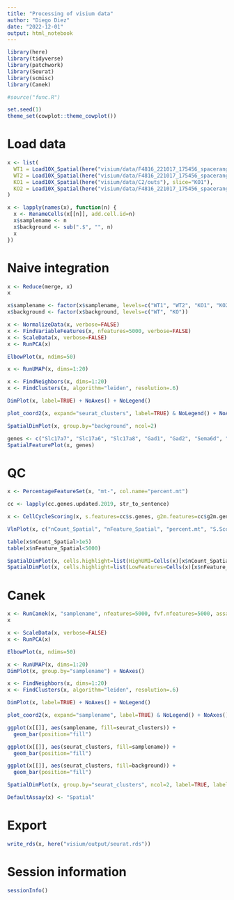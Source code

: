 ```yaml
---
title: "Processing of visium data"
author: "Diego Diez"
date: "2022-12-01"
output: html_notebook
---
```


```r
library(here)
library(tidyverse)
library(patchwork)
library(Seurat)
library(scmisc)
library(Canek)

#source("func.R")

set.seed(1)
theme_set(cowplot::theme_cowplot())
```

# Load data

```r
x <- list(
  WT1 = Load10X_Spatial(here("visium/data/F4816_221017_175456_spaceranger/WT1_visium/outs"), slice="WT1"),
  WT2 = Load10X_Spatial(here("visium/data/F4816_221017_175456_spaceranger/WT2_visium/outs"), slice="WT2"),
  KO1 = Load10X_Spatial(here("visium/data/C2/outs"), slice="KO1"),
  KO2 = Load10X_Spatial(here("visium/data/F4816_221017_175456_spaceranger/KO2_visium/outs"), slice="KO2")
)
```

```r
x <- lapply(names(x), function(n) {
  x <- RenameCells(x[[n]], add.cell.id=n)
  x$samplename <- n
  x$background <- sub(".$", "", n)
  x
})
```

# Naive integration

```r
x <- Reduce(merge, x)
x
```

```r
x$samplename <- factor(x$samplename, levels=c("WT1", "WT2", "KO1", "KO2"))
x$background <- factor(x$background, levels=c("WT", "KO"))
```

```r
x <- NormalizeData(x, verbose=FALSE)
x <- FindVariableFeatures(x, nfeatures=5000, verbose=FALSE)
x <- ScaleData(x, verbose=FALSE)
x <- RunPCA(x)
```

```r
ElbowPlot(x, ndims=50)
```

```r
x <- RunUMAP(x, dims=1:20)
```

```r
x <- FindNeighbors(x, dims=1:20)
x <- FindClusters(x, algorithm="leiden", resolution=.6)
```

```r
DimPlot(x, label=TRUE) + NoAxes() + NoLegend()
```

```r
plot_coord2(x, expand="seurat_clusters", label=TRUE) & NoLegend() + NoAxes()
```

```r
SpatialDimPlot(x, group.by="background", ncol=2)
```

```r
genes <- c("Slc17a7", "Slc17a6", "Slc17a8", "Gad1", "Gad2", "Sema6d", "Plxna4")
SpatialFeaturePlot(x, genes)
```

# QC

```r
x <- PercentageFeatureSet(x, "mt-", col.name="percent.mt")
```

```r
cc <- lapply(cc.genes.updated.2019, str_to_sentence)
```

```r
x <- CellCycleScoring(x, s.features=cc$s.genes, g2m.features=cc$g2m.genes)
```

```r
VlnPlot(x, c("nCount_Spatial", "nFeature_Spatial", "percent.mt", "S.Score", "G2M.Score"))
```

```r
table(x$nCount_Spatial>1e5)
table(x$nFeature_Spatial<5000)
```

```r
SpatialDimPlot(x, cells.highlight=list(HighUMI=Cells(x)[x$nCount_Spatial > 1e5]), ncol=2)
SpatialDimPlot(x, cells.highlight=list(LowFeatures=Cells(x)[x$nFeature_Spatial < 5000]), ncol=2)
```

# Canek

```r
x <- RunCanek(x, "samplename", nfeatures=5000, fvf.nfeatures=5000, assay="Spatial")
x
```

```r
x <- ScaleData(x, verbose=FALSE)
x <- RunPCA(x)
```

```r
ElbowPlot(x, ndims=50)
```

```r
x <- RunUMAP(x, dims=1:20)
DimPlot(x, group.by="samplename") + NoAxes()
```

```r
x <- FindNeighbors(x, dims=1:20)
x <- FindClusters(x, algorithm="leiden", resolution=.6)
```

```r
DimPlot(x, label=TRUE) + NoAxes() + NoLegend()
```

```r
plot_coord2(x, expand="samplename", label=TRUE) & NoLegend() + NoAxes()
```

```r
ggplot(x[[]], aes(samplename, fill=seurat_clusters)) +
  geom_bar(position="fill")

ggplot(x[[]], aes(seurat_clusters, fill=samplename)) +
  geom_bar(position="fill")

ggplot(x[[]], aes(seurat_clusters, fill=background)) +
  geom_bar(position="fill")
```

```r
SpatialDimPlot(x, group.by="seurat_clusters", ncol=2, label=TRUE, label.box=TRUE, label.size=3) & NoLegend()
```

```r
DefaultAssay(x) <- "Spatial"
```

# Export

```r
write_rds(x, here("visium/output/seurat.rds"))
```

# Session information

```r
sessionInfo()
```
